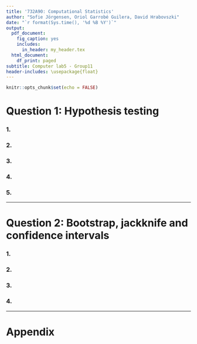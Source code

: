 ```yaml
---
title: '732A90: Computational Statistics'
author: "Sofie Jörgensen, Oriol Garrobé Guilera, David Hrabovszki"
date: "`r format(Sys.time(), '%d %B %Y')`"
output:
  pdf_document:
    fig_caption: yes
    includes:
      in_header: my_header.tex
  html_document:
    df_print: paged
subtitle: Computer lab5 - Group11
header-includes: \usepackage{float}
---
```


```r
knitr::opts_chunk$set(echo = FALSE)
```

# Question 1: Hypothesis testing

### 1.




### 2.




### 3.




### 4.




### 5.






----------

# Question 2: Bootstrap, jackknife and confidence intervals

### 1.




### 2.




### 3.




### 4.




















----------

# Appendix

```r

```